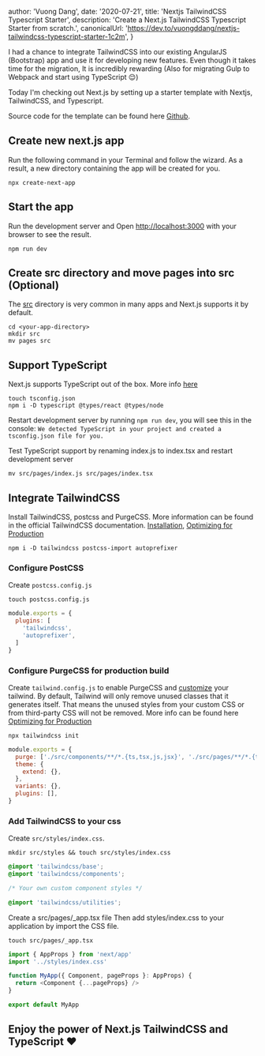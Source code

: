 
  author: 'Vuong Dang',
  date: '2020-07-21',
  title: 'Nextjs TailwindCSS Typescript Starter',
  description:
    'Create a Next.js TailwindCSS Typescript Starter from scratch.',
  canonicalUrl: 'https://dev.to/vuongddang/nextjs-tailwindcss-typescript-starter-1c2m',
}


I had a chance to integrate TailwindCSS into our existing AngularJS (Bootstrap) app and use it for developing new features. Even though it takes time for the migration, It is incredibly rewarding (Also for migrating Gulp to Webpack and start using TypeScript 😌)

Today I'm checking out Next.js by setting up a starter template with Nextjs, TailwindCSS, and Typescript.

Source code for the template can be found here [Github](https://github.com/vuongddang/nextjs-tailwindcss-typescript-starter).



## Create new next.js app
Run the following command in your Terminal and follow the wizard. As a result, a new directory containing the app will be created for you.
```
npx create-next-app
```


## Start the app
Run the development server and Open [http://localhost:3000](http://localhost:3000) with your browser to see the result.
```
npm run dev
```


## Create src directory and move pages into src (Optional)
The [src](https://nextjs.org/docs/advanced-features/src-directory) directory is very common in many apps and Next.js supports it by default.
```
cd <your-app-directory>
mkdir src
mv pages src
```


## Support TypeScript
Next.js supports TypeScript out of the box. More info [here](https://nextjs.org/docs/basic-features/typescript)
```
touch tsconfig.json
npm i -D typescript @types/react @types/node
```


Restart development server by running `npm run dev`, you will see this in the console:
`We detected TypeScript in your project and created a tsconfig.json file for you.`

Test TypeScript support by renaming index.js to index.tsx and restart development server
```
mv src/pages/index.js src/pages/index.tsx
```



## Integrate TailwindCSS
Install TailwindCSS, postcss and PurgeCSS. More information can be found in the official TailwindCSS documentation. [Installation](https://tailwindcss.com/docs/installation), [Optimizing for Production](https://tailwindcss.com/docs/controlling-file-size)
```
npm i -D tailwindcss postcss-import autoprefixer
```


### Configure PostCSS
Create `postcss.config.js`
```
touch postcss.config.js
```
```javascript
module.exports = {
  plugins: [
    'tailwindcss',
    'autoprefixer',
  ]
}
```


### Configure PurgeCSS for production build
Create `tailwind.config.js` to enable PurgeCSS and [customize](https://tailwindcss.com/docs/configuration) your tailwind. By default, Tailwind will only remove unused classes that it generates itself. That means the unused styles from your custom CSS or from third-party CSS will not be removed. More info can be found here [Optimizing for Production](https://tailwindcss.com/docs/controlling-file-size)

```
npx tailwindcss init
```
```javascript
module.exports = {
  purge: ['./src/components/**/*.{ts,tsx,js,jsx}', './src/pages/**/*.{ts,tsx,js,jsx}'],
  theme: {
    extend: {},
  },
  variants: {},
  plugins: [],
}
```


### Add TailwindCSS to your css
Create `src/styles/index.css`.
```
mkdir src/styles && touch src/styles/index.css
``` 
```css
@import 'tailwindcss/base';
@import 'tailwindcss/components';

/* Your own custom component styles */

@import 'tailwindcss/utilities';
```



Create a src/pages/_app.tsx file Then add styles/index.css to your application by import the CSS file.
```
touch src/pages/_app.tsx
```
```typescript
import { AppProps } from 'next/app'
import '../styles/index.css'

function MyApp({ Component, pageProps }: AppProps) {
  return <Component {...pageProps} />
}

export default MyApp
```

## Enjoy the power of Next.js TailwindCSS and TypeScript ♥